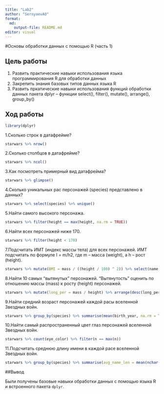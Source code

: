 ---
title: "Lab2"
author: "SernyaevAO"
format:
  md:
    output-file: README.md
editor: visual
---

#Основы обработки данных с помощью R (часть 1)

## Цель работы

1.  Развить практические навыки использования языка программирования R для обработки данных
2.  Закрепить знания базовых типов данных языка R
3.  Развить пркатические навыки использования функций обработки данных пакета dplyr -- функции select(), filter(), mutate(), arrange(), group_by()

## Ход работы

```{r}
library(dplyr)
```

1.Сколько строк в датафрейме?

```{r}      
starwars %>% nrow()
```

2.Сколько столбцов в датафрейме?

```{r}        
starwars %>% ncol()
```

3.Как посмотреть примерный вид датафрейма?

```{r}         
starwars %>% glimpse()
```

4.Сколько уникальных рас персонажей (species) представлено в данных?

```{r}       
starwars %>% select(species) %>% unique()
```

5.Найти самого высокого персонажа.

```{r}         
starwars %>% filter(height == max(height, na.rm = TRUE))
```

6.Найти всех персонажей ниже 170.

```{r}        
starwars %>% filter(height < 170)
```

7.Подсчитать ИМТ (индекс массы тела) для всех персонажей. ИМТ подсчитать по формуле I = m/h2, где m -- масса (weight), а h -- рост (height).

```{r}         
starwars %>% mutate(BMI = mass / ((height / 100) ^ 2)) %>% select(name, BMI)
```

8.Найти 10 самых "вытянутых" персонажей. "Вытянутость" оценить по отношению массы (mass) к росту (height) персонажей.

```{r}
starwars %>% mutate(long_per = mass / height) %>% arrange(desc(long_per)) %>% head(10) %>% select(name, long_per)
```

9.Найти средний возраст персонажей каждой расы вселенной Звездных войн.

```{r}        
starwars %>% group_by(species) %>% summarise(mean(birth_year, na.rm = TRUE))
```

10.Найти самый распространенный цвет глаз персонажей вселенной Звездных войн.

```{r}         
starwars %>% count(eye_color) %>% filter(n == max(n))
```

11.Подсчитать среднюю длину имени в каждой расе вселенной Звездных войн.

```{r}        
starwars %>% group_by(species) %>% summarise(avg_name_len = mean(nchar(name)))
```

##Вывод

Были получены базовые навыки обработки данных с помощью языка R и встроенного пакета `dplyr`.